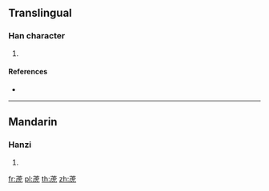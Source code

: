 {{character info/new}}
==Translingual==

===Han character===
{{Han char|rn=140|rad=艸|as=08|sn=14|four=|canj=TYPN,TYPU}}

# {{defn|Han|sort=艸08}}

====References====
* {{Han ref|kx=1040.170|dkj=31243|hdz=53233.010|uh=8400|ud=33792}}

----

==Mandarin==

===Hanzi===
{{cmn-hanzi|pin=[[hǔ]] ([[hu3]])|wg=hu<sup>3</sup>}}

# {{defn|lang=cmn|sort=艸08}}

[[fr:萀]]
[[pl:萀]]
[[th:萀]]
[[zh:萀]]
